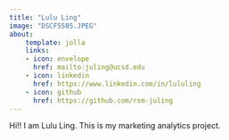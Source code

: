 ```yaml
---
title: "Lulu Ling"
image: "DSCF5585.JPEG"
about: 
    template: jolla
    links: 
    - icon: envelope
      href: mailto:juling@ucsd.edu
    - icon: linkedin
      href: https://www.linkedin.com/in/lululing
    - icon: github
      href: https://github.com/rsm-juling
---
```

Hi!! I am Lulu Ling. This is my marketing analytics project. 
